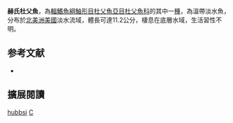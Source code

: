 {{Speciesbox
| name = 赫氏杜父魚
| image = 
| image_width = 250px
| status = NE
| status_system = IUCN3.1
| genus = Cottus
| species = hubbsi
| authority = Bailey & Dimick, 1949
| synonyms = 
}}
'''赫氏杜父魚'''，為[[輻鰭魚綱|輻鰭魚綱]][[鮋形目|鮋形目]][[杜父魚亞目|杜父魚亞目]][[杜父魚科|杜父魚科]]的其中一[[種|種]]，為溫帶淡水魚，分布於[[北美洲|北美洲]][[美國|美國]]淡水流域，體長可達11.2公分，棲息在底層水域，生活習性不明。

== 参考文献 ==
*{{FishBase_species|genus=Cottus|species=hubbsi |year=2014|month=5}}

== 擴展閱讀 ==
{{refbegin}}
{{wikispecies-inline|Cottus hubbsi |赫氏杜父魚}}
{{refend}}
{{Taxonbar|from=Q5579823}}

[[Category:杜父魚屬|hubbsi]]
[[Category:1949年描述的魚類|C]]

{{鮋形目小作品}}